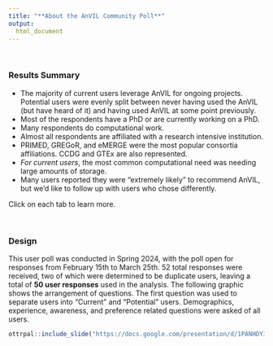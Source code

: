 ```yaml
---
title: "**About the AnVIL Community Poll**"
output:
  html_document
---
```


<br>

### **Results Summary**

- The majority of current users leverage AnVIL for ongoing projects. Potential users were evenly split between never having used the AnVIL (but have heard of it) and having used AnVIL at some point previously.
- Most of the respondents have a PhD or are currently working on a PhD.
- Many respondents do computational work.
- Almost all respondents are affiliated with a research intensive institution.
- PRIMED, GREGoR, and eMERGE were the most popular consortia affiliations. CCDG and GTEx are also represented.
- *For current users*, the most common computational need was needing large amounts of storage.
- Many users reported they were "extremely likely" to recommend AnVIL, but we'd like to follow up with users who chose differently.

Click on each tab to learn more.

<br>

### **Design**

This user poll was conducted in Spring 2024, with the poll open for responses from February 15th to March 25th. 52 total responses were received, two of which were determined to be duplicate users, leaving a total of **50 user responses** used in the analysis. The following graphic shows the arrangement of questions. The first question was used to separate users into "Current" and "Potential" users. Demographics, experience, awareness, and preference related questions were asked of all users.

```r
ottrpal::include_slide("https://docs.google.com/presentation/d/1PANHDY3T9wpEX1GBYcqkdYMG0c20UeZPH2pwjHFcLik/edit#slide=id.g2dda935efac_0_0")
```



